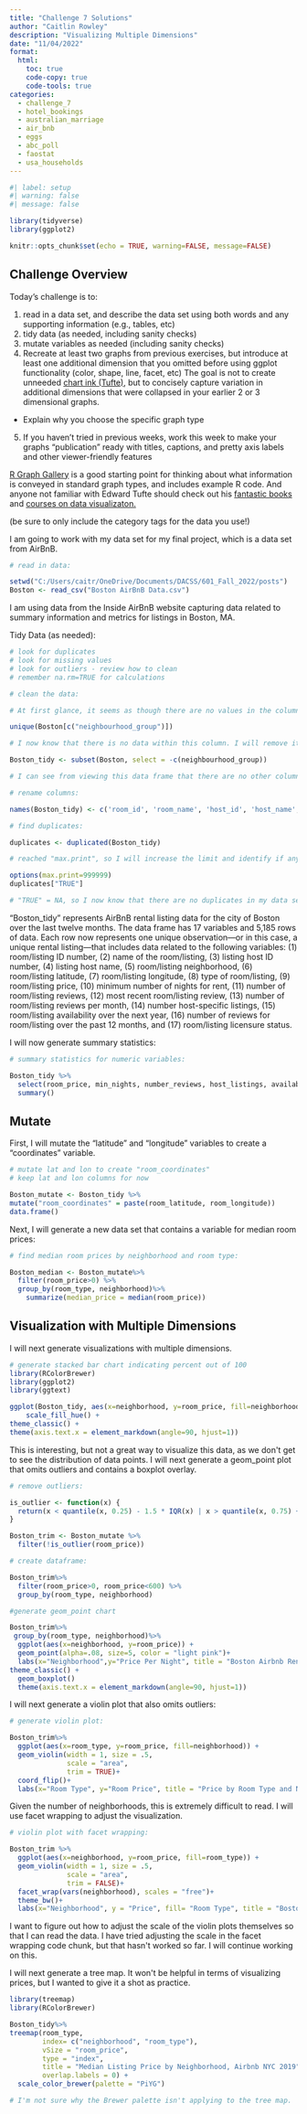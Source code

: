 ```yaml
---
title: "Challenge 7 Solutions"
author: "Caitlin Rowley"
description: "Visualizing Multiple Dimensions"
date: "11/04/2022"
format:
  html:
    toc: true
    code-copy: true
    code-tools: true
categories:
  - challenge_7
  - hotel_bookings
  - australian_marriage
  - air_bnb
  - eggs
  - abc_poll
  - faostat
  - usa_households
---
```


```r
#| label: setup
#| warning: false
#| message: false

library(tidyverse)
library(ggplot2)

knitr::opts_chunk$set(echo = TRUE, warning=FALSE, message=FALSE)
```

## Challenge Overview

Today's challenge is to:

1)  read in a data set, and describe the data set using both words and any supporting information (e.g., tables, etc)
2)  tidy data (as needed, including sanity checks)
3)  mutate variables as needed (including sanity checks)
4)  Recreate at least two graphs from previous exercises, but introduce at least one additional dimension that you omitted before using ggplot functionality (color, shape, line, facet, etc) The goal is not to create unneeded [chart ink (Tufte)](https://www.edwardtufte.com/tufte/), but to concisely capture variation in additional dimensions that were collapsed in your earlier 2 or 3 dimensional graphs.

-   Explain why you choose the specific graph type

5)  If you haven't tried in previous weeks, work this week to make your graphs "publication" ready with titles, captions, and pretty axis labels and other viewer-friendly features

[R Graph Gallery](https://r-graph-gallery.com/) is a good starting point for thinking about what information is conveyed in standard graph types, and includes example R code. And anyone not familiar with Edward Tufte should check out his [fantastic books](https://www.edwardtufte.com/tufte/books_vdqi) and [courses on data visualizaton.](https://www.edwardtufte.com/tufte/courses)

(be sure to only include the category tags for the data you use!)

I am going to work with my data set for my final project, which is a data set from AirBnB.

```r
# read in data:

setwd("C:/Users/caitr/OneDrive/Documents/DACSS/601_Fall_2022/posts")
Boston <- read_csv("Boston AirBnB Data.csv")
```

I am using data from the Inside AirBnB website capturing data related to summary information and metrics for listings in Boston, MA.

Tidy Data (as needed):

```r
# look for duplicates
# look for missing values
# look for outliers - review how to clean
# remember na.rm=TRUE for calculations

# clean the data:

# At first glance, it seems as though there are no values in the column titled "neighbourhood_group." So, I will find all unique values within that column to determine whether it can be removed from my tidy data set.

unique(Boston[c("neighbourhood_group")])

# I now know that there is no data within this column. I will remove it from my data set.

Boston_tidy <- subset(Boston, select = -c(neighbourhood_group))

# I can see from viewing this data frame that there are no other columns that are absent any values, so I will move on to other tidying tasks.

# rename columns:

names(Boston_tidy) <- c('room_id', 'room_name', 'host_id', 'host_name', 'neighborhood', 'room_latitude', 'room_longitude', 'room_type', 'room_price', 'min_nights', 'number_reviews', 'last_review', 'reviews_per_month', 'host_listings', 'availability_next_365', 'number_reviews_LTM', 'room_license')

# find duplicates:

duplicates <- duplicated(Boston_tidy)

# reached "max.print", so I will increase the limit and identify if any values within the vector = TRUE:

options(max.print=999999)
duplicates["TRUE"]

# "TRUE" = NA, so I now know that there are no duplicates in my data set.

```

"Boston_tidy" represents AirBnB rental listing data for the city of Boston over the last twelve months. The data frame has 17 variables and 5,185 rows of data. Each row now represents one unique observation---or in this case, a unique rental listing---that includes data related to the following variables: (1) room/listing ID number, (2) name of the room/listing, (3) listing host ID number, (4) listing host name, (5) room/listing neighborhood, (6) room/listing latitude, (7) room/listing longitude, (8) type of room/listing, (9) room/listing price, (10) minimum number of nights for rent, (11) number of room/listing reviews, (12) most recent room/listing review, (13) number of room/listing reviews per month, (14) number host-specific listings, (15) room/listing availability over the next year, (16) number of reviews for room/listing over the past 12 months, and (17) room/listing licensure status.

I will now generate summary statistics:

```r
# summary statistics for numeric variables:

Boston_tidy %>% 
  select(room_price, min_nights, number_reviews, host_listings, availability_next_365) %>% 
  summary()
```

## Mutate

First, I will mutate the "latitude" and "longitude" variables to create a "coordinates" variable.

```r
# mutate lat and lon to create "room_coordinates"
# keep lat and lon columns for now

Boston_mutate <- Boston_tidy %>%
mutate("room_coordinates" = paste(room_latitude, room_longitude))
data.frame()
```

Next, I will generate a new data set that contains a variable for median room prices:

```r
# find median room prices by neighborhood and room type:

Boston_median <- Boston_mutate%>%
  filter(room_price>0) %>%
  group_by(room_type, neighborhood)%>%
    summarize(median_price = median(room_price))
```

## Visualization with Multiple Dimensions

I will next generate visualizations with multiple dimensions.

```r
# generate stacked bar chart indicating percent out of 100
library(RColorBrewer)
library(ggplot2)
library(ggtext)

ggplot(Boston_tidy, aes(x=neighborhood, y=room_price, fill=neighborhood)) + geom_col(stat="identity") +
    scale_fill_hue() +
theme_classic() +
theme(axis.text.x = element_markdown(angle=90, hjust=1))


```

This is interesting, but not a great way to visualize this data, as we don\'t get to see the distribution of data points. I will next generate a geom_point plot that omits outliers and contains a boxplot overlay.

```r
# remove outliers:

is_outlier <- function(x) {
  return(x < quantile(x, 0.25) - 1.5 * IQR(x) | x > quantile(x, 0.75) + 1.5 * IQR(x))
}

Boston_trim <- Boston_mutate %>%
  filter(!is_outlier(room_price))

# create dataframe:

Boston_trim%>%
  filter(room_price>0, room_price<600) %>%
  group_by(room_type, neighborhood) 
```

```r
#generate geom_point chart

Boston_trim%>%
 group_by(room_type, neighborhood)%>%
  ggplot(aes(x=neighborhood, y=room_price)) +
  geom_point(alpha=.08, size=5, color = "light pink")+
  labs(x="Neighborhood",y="Price Per Night", title = "Boston Airbnb Rental Prices by Neighborhood")+
theme_classic() +
  geom_boxplot()
  theme(axis.text.x = element_markdown(angle=90, hjust=1))
```

I will next generate a violin plot that also omits outliers:

```r
# generate violin plot:

Boston_trim%>%
  ggplot(aes(x=room_type, y=room_price, fill=neighborhood)) + 
  geom_violin(width = 1, size = .5, 
              scale = "area",
              trim = TRUE)+
  coord_flip()+
  labs(x="Room Type", y="Room Price", title = "Price by Room Type and Neighborhood")
```

Given the number of neighborhoods, this is extremely difficult to read. I will use facet wrapping to adjust the visualization.

```r
# violin plot with facet wrapping:

Boston_trim %>% 
  ggplot(aes(x=neighborhood, y=room_price, fill=room_type)) + 
  geom_violin(width = 1, size = .5, 
              scale = "area",
              trim = FALSE)+
  facet_wrap(vars(neighborhood), scales = "free")+
  theme_bw()+
  labs(x="Neighborhood", y = "Price", fill= "Room Type", title = "Boston Airbnb Prices by Neighborhood and Room Type", subtitle= "2021")
```

I want to figure out how to adjust the scale of the violin plots themselves so that I can read the data. I have tried adjusting the scale in the facet wrapping code chunk, but that hasn\'t worked so far. I will continue working on this.

I will next generate a tree map. It won\'t be helpful in terms of visualizing prices, but I wanted to give it a shot as practice.

```r
library(treemap)
library(RColorBrewer)

Boston_tidy%>%
treemap(room_type,
        index= c("neighborhood", "room_type"),
        vSize = "room_price",
        type = "index",
        title = "Median Listing Price by Neighborhood, Airbnb NYC 2019",
        overlap.labels = 0) +
  scale_color_brewer(palette = "PiYG")

# I'm not sure why the Brewer palette isn't applying to the tree map.
```
